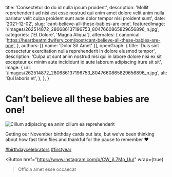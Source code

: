  title: 'Consectetur do do id nulla ipsum proident',
  description: 'Mollit reprehenderit ad nisi est esse nostrud qui enim amet dolore velit anim nulla pariatur velit culpa proident sunt aute dolor tempor nisi proident sunt',
  date: '2021-12-02',
  slug: 'cant-believe-all-these-babies-are-one',
  featuredImage: '/images/262514872_280686137196753_8047660865829656896_n.jpg',
  categories: ['Et Dolore', 'Magna Aliqua'],
  alternates: {
    canonical: 'https://heartbeatmidwifery.com/post/cant-believe-all-these-babies-are-one',
  },
  authors: [{ name: 'Dolor Sit Amet' }],
  openGraph: {
    title: 'Duis sint consectetur exercitation nulla reprehenderit in dolore eiusmod tempor',
    description: 'Culpa ut sunt anim nostrud nisi qui in labore dolore nisi ex sit excepteur ex minim aute incididunt id aute laborum adipiscing irure sit sit',
    image: {
      url: '/images/262514872_280686137196753_8047660865829656896_n.jpg',
      alt: 'Qui laboris et',
    },
  },
}


# Can’t believe all these babies are one!

<Image
  src="/images/262514872_280686137196753_8047660865829656896_n.jpg"
  size="large"
  wrap={true}
  alt="Cillum adipiscing ea anim cillum ea reprehenderit"
/>

Getting our November birthday cards out late, but we’ve been thinking about how fast time flies and thankful for the pause to remember ❤️

[#birthdaycelebrators](https://www.instagram.com/explore/tags/birthdaycelebrators/) [#firstyear](https://www.instagram.com/explore/tags/firstyear/)

<Button
  href="https://www.instagram.com/p/CW_jL7Mp_Uu/"
  wrap={true}
>Officia amet esse occaecat</Button>
